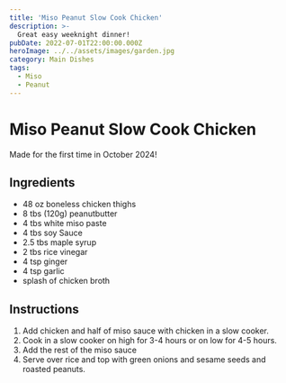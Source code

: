 ```yaml
---
title: 'Miso Peanut Slow Cook Chicken'
description: >- 
  Great easy weeknight dinner!
pubDate: 2022-07-01T22:00:00.000Z 
heroImage: ../../assets/images/garden.jpg
category: Main Dishes
tags: 
  - Miso
  - Peanut
---
```



# Miso Peanut Slow Cook Chicken

Made for the first time in October 2024!
  
## Ingredients
- 48 oz boneless chicken thighs
- 8 tbs (120g) peanutbutter
- 4 tbs white miso paste
- 4 tbs soy Sauce
- 2.5 tbs maple syrup
- 2 tbs rice vinegar
- 4 tsp ginger
- 4 tsp garlic
- splash of chicken broth

## Instructions
1. Add chicken and half of miso sauce with chicken in a slow cooker.
2. Cook in a slow cooker on high for 3-4 hours or on low for 4-5 hours.
3. Add the rest of the miso sauce
4. Serve over rice and top with green onions and sesame seeds and roasted peanuts.





